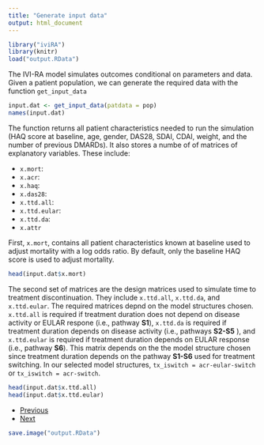 ```yaml
---
title: "Generate input data"
output: html_document
---
```


```r
library("iviRA")
library(knitr)
load("output.RData")
```

The IVI-RA model simulates outcomes conditional on parameters and data. Given a patient population, we can generate the required data with the function `get_input_data`

```r
input.dat <- get_input_data(patdata = pop)
names(input.dat)
```

The function returns all patient characteristics needed to run the simulation (HAQ score at baseline, age, gender, DAS28, SDAI, CDAI, weight, and the number of previous DMARDs). It also stores a numbe of of matrices of explanatory variables. These include:

* `x.mort`: 
* `x.acr`:
* `x.haq`:
* `x.das28`:
* `x.ttd.all`:
* `x.ttd.eular`:
* `x.ttd.da`:
* `x.attr`

First, `x.mort`, contains all patient characteristics known at baseline used to adjust mortality with a log odds ratio. By default, only the baseline HAQ score is used to adjust mortality. 

```r
head(input.dat$x.mort)
```

The second set of matrices are the design matrices used to simulate time to treatment discontinuation. They include `x.ttd.all`, `x.ttd.da`, and `x.ttd.eular`. The required matrices depnd on the model structures chosen. `x.ttd.all` is required if treatment duration does not depend on disease activity or EULAR respone (i.e., pathway **S1**), `x.ttd.da` is required if treatment duration depends on disease activity (i.e., pathways **S2-S5** ), and `x.ttd.eular` is required if treatment duration depends on EULAR response (i.e., pathway **S6**). This matrix depends on the the model structure chosen since treatment duration depends on the pathway **S1-S6** used for treatment switching. In our selected model structures, `tx_iswitch = acr-eular-switch` or `tx_iswitch = acr-switch`.

```r
head(input.dat$x.ttd.all)
head(input.dat$x.ttd.eular)
```

<div>
<ul class="pager">
  <li class="previous"><a href="03-structures.html">Previous</a></li>
  <li class="next"><a href="05-parameters.html">Next</a></li>
</ul>
</div>

```r
save.image("output.RData")
```